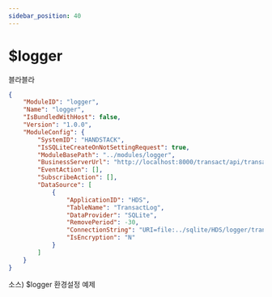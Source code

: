 ```yaml
---
sidebar_position: 40
---
```


# $logger

블라블라

```json
{
    "ModuleID": "logger",
    "Name": "logger",
    "IsBundledWithHost": false,
    "Version": "1.0.0",
    "ModuleConfig": {
        "SystemID": "HANDSTACK",
        "IsSQLiteCreateOnNotSettingRequest": true,
        "ModuleBasePath": "../modules/logger",
        "BusinessServerUrl": "http://localhost:8000/transact/api/transaction/execute",
        "EventAction": [],
        "SubscribeAction": [],
        "DataSource": [
            {
                "ApplicationID": "HDS",
                "TableName": "TransactLog",
                "DataProvider": "SQLite",
                "RemovePeriod": -30,
                "ConnectionString": "URI=file:../sqlite/HDS/logger/transact.db;Journal Mode=MEMORY;Cache Size=4000;Synchronous=Normal;Page Size=4096;Pooling=True;BinaryGUID=False;DateTimeFormat=Ticks;Version=3;",
                "IsEncryption": "N"
            }
        ]
    }
}
```
소스) $logger 환경설정 예제